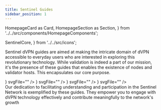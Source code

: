 ```yaml
---
title: Sentinel Guides
sidebar_position: 1
---
```


  HomepageCard as Card,
  HomepageSection as Section,
} from '../../src/components/HomepageComponents';

  SentinelCore,
} from '../../src/icons';

Sentinel dVPN guides are aimed at making the intricate domain of dVPN accessible to everyday users who are interested in exploring this revolutionary technology. While validation is indeed a part of our mission, it's the presence of these guides that enables the existence of nodes and validator hosts. This encapsulates our core purpose.

<Section id="web-sdks" hasSubSections>
  <Section>
    <Card
      title="dVPN node - Manual Setup"
      description="Intended for anyone inclined to contribute to the Sentinel network and allocate their bandwidth through a dVPN node. Every node operator has the autonomy to determine the price for customers availing their bandwidth."
      to="/node-setup/manual/start-manual"
      icon={<SentinelCore />}
      svgFile=""
    />
    <Card
      title="dVPN node - Cloudmos on Akash"
      description=" How the setup of a dVPN node on the Akash Network, a decentralized open-source cloud computing platform. By doing so, you promote greater privacy and decentralization compared to using VPS."
      to="/node-setup/cloudmos-on-akash/start-cloudmos-on-akash"
      icon={<SentinelCore />}
      svgFile=""
    />
    <Card
      title="dVPN node - Frog dVPN Launcher"
      description="This app is currently in development, providing users with a fast and user-friendly method for deploying nodes."
      to="/node-setup/dvpn-launcher"
      icon={<SentinelCore />}
      svgFile=""
    />
    <Card
      title="Validator Setup"
      description="Tailored for those interested in contributing to the Sentinel Network by participating in the validation of transactions and blocks. Successful execution necessitates the presence of a Full Node."
      to="/validator-setup/"
      icon={<SentinelCore />}
      svgFile=""
    /> 
  </Section>
  Our dedication to facilitating understanding and participation in the Sentinel Network is exemplified by these guides. They empower you to engage with dVPN technology effectively and contribute meaningfully to the network's growth
</Section>